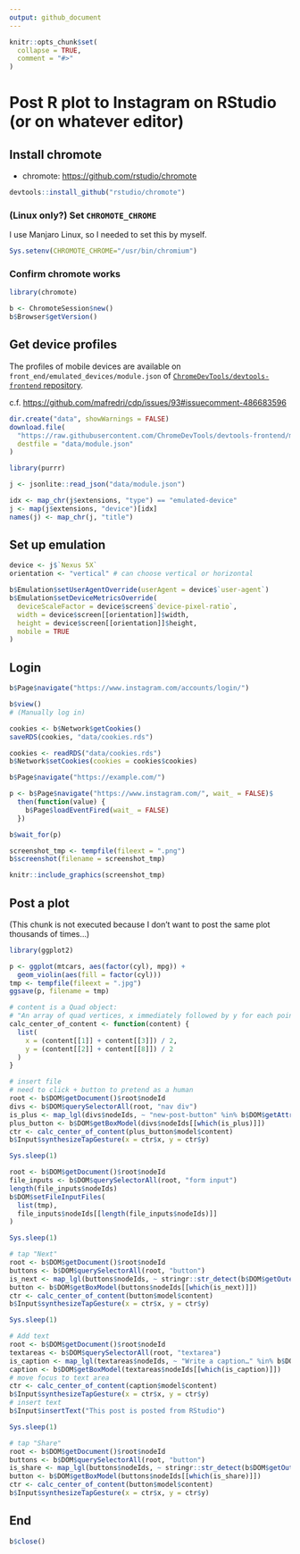 ```yaml
---
output: github_document
---
```


<!-- README.md is generated from README.Rmd. Please edit that file -->

```r
knitr::opts_chunk$set(
  collapse = TRUE,
  comment = "#>"
)
```

# Post R plot to Instagram on RStudio (or on whatever editor)

## Install chromote

* chromote: <https://github.com/rstudio/chromote>

```r
devtools::install_github("rstudio/chromote")
```

### (Linux only?) Set `CHROMOTE_CHROME`

I use Manjaro Linux, so I needed to set this by myself.

```r
Sys.setenv(CHROMOTE_CHROME="/usr/bin/chromium")
```

### Confirm chromote works

```r
library(chromote)

b <- ChromoteSession$new()
b$Browser$getVersion()
```

## Get device profiles

The profiles of mobile devices are available on `front_end/emulated_devices/module.json` of [`ChromeDevTools/devtools-frontend` repository](https://github.com/ChromeDevTools/devtools-frontend).

c.f. <https://github.com/mafredri/cdp/issues/93#issuecomment-486683596>

```r
dir.create("data", showWarnings = FALSE)
download.file(
  "https://raw.githubusercontent.com/ChromeDevTools/devtools-frontend/master/front_end/emulated_devices/module.json",
  destfile = "data/module.json"
)
```

```r
library(purrr)

j <- jsonlite::read_json("data/module.json")

idx <- map_chr(j$extensions, "type") == "emulated-device"
j <- map(j$extensions, "device")[idx]
names(j) <- map_chr(j, "title")
```

## Set up emulation

```r
device <- j$`Nexus 5X`
orientation <- "vertical" # can choose vertical or horizontal

b$Emulation$setUserAgentOverride(userAgent = device$`user-agent`)
b$Emulation$setDeviceMetricsOverride(
  deviceScaleFactor = device$screen$`device-pixel-ratio`,
  width = device$screen[[orientation]]$width,
  height = device$screen[[orientation]]$height,
  mobile = TRUE
)
```

## Login

```r
b$Page$navigate("https://www.instagram.com/accounts/login/")

b$view()
# (Manually log in)

cookies <- b$Network$getCookies()
saveRDS(cookies, "data/cookies.rds")
```

```r
cookies <- readRDS("data/cookies.rds")
b$Network$setCookies(cookies = cookies$cookies)

b$Page$navigate("https://example.com/")

p <- b$Page$navigate("https://www.instagram.com/", wait_ = FALSE)$
  then(function(value) {
    b$Page$loadEventFired(wait_ = FALSE)
  })

b$wait_for(p)

screenshot_tmp <- tempfile(fileext = ".png")
b$screenshot(filename = screenshot_tmp)

knitr::include_graphics(screenshot_tmp)
```

## Post a plot

(This chunk is not executed because I don't want to post the same plot thousands of times...)

```r
library(ggplot2)

p <- ggplot(mtcars, aes(factor(cyl), mpg)) +
  geom_violin(aes(fill = factor(cyl)))
tmp <- tempfile(fileext = ".jpg")
ggsave(p, filename = tmp)

# content is a Quad object:
# "An array of quad vertices, x immediately followed by y for each point, points clock-wise."
calc_center_of_content <- function(content) {
  list(
    x = (content[[1]] + content[[3]]) / 2,
    y = (content[[2]] + content[[8]]) / 2
  )
}

# insert file
# need to click + button to pretend as a human
root <- b$DOM$getDocument()$root$nodeId
divs <- b$DOM$querySelectorAll(root, "nav div")
is_plus <- map_lgl(divs$nodeIds, ~ "new-post-button" %in% b$DOM$getAttributes(.)$attributes)
plus_button <- b$DOM$getBoxModel(divs$nodeIds[[which(is_plus)]])
ctr <- calc_center_of_content(plus_button$model$content)
b$Input$synthesizeTapGesture(x = ctr$x, y = ctr$y)

Sys.sleep(1)

root <- b$DOM$getDocument()$root$nodeId
file_inputs <- b$DOM$querySelectorAll(root, "form input")
length(file_inputs$nodeIds)
b$DOM$setFileInputFiles(
  list(tmp),
  file_inputs$nodeIds[[length(file_inputs$nodeIds)]]
)

Sys.sleep(1)

# tap "Next"
root <- b$DOM$getDocument()$root$nodeId
buttons <- b$DOM$querySelectorAll(root, "button")
is_next <- map_lgl(buttons$nodeIds, ~ stringr::str_detect(b$DOM$getOuterHTML(.), "Next"))
button <- b$DOM$getBoxModel(buttons$nodeIds[[which(is_next)]])
ctr <- calc_center_of_content(button$model$content)
b$Input$synthesizeTapGesture(x = ctr$x, y = ctr$y)

Sys.sleep(1)

# Add text
root <- b$DOM$getDocument()$root$nodeId
textareas <- b$DOM$querySelectorAll(root, "textarea")
is_caption <- map_lgl(textareas$nodeIds, ~ "Write a caption…" %in% b$DOM$getAttributes(.)$attributes)
caption <- b$DOM$getBoxModel(textareas$nodeIds[[which(is_caption)]])
# move focus to text area
ctr <- calc_center_of_content(caption$model$content)
b$Input$synthesizeTapGesture(x = ctr$x, y = ctr$y)
# insert text
b$Input$insertText("This post is posted from RStudio")

Sys.sleep(1)

# tap "Share"
root <- b$DOM$getDocument()$root$nodeId
buttons <- b$DOM$querySelectorAll(root, "button")
is_share <- map_lgl(buttons$nodeIds, ~ stringr::str_detect(b$DOM$getOuterHTML(.), "Share"))
button <- b$DOM$getBoxModel(buttons$nodeIds[[which(is_share)]])
ctr <- calc_center_of_content(button$model$content)
b$Input$synthesizeTapGesture(x = ctr$x, y = ctr$y)
```

## End

```r
b$close()
```
